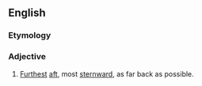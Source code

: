 {{also|aft-most}}
==English==

===Etymology===
{{suffix|en|aft|most}}

===Adjective===
{{en-adj|-}}

# [[furthest|Furthest]] [[aft]], most [[sternward]], as far back as possible.
